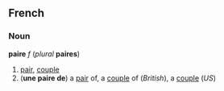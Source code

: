 ==French==
===Noun===
'''paire''' ''f'' (''plural'' '''paires''')

#[[pair]], [[couple]]
#('''une paire de''') a [[pair]] of, a [[couple]] of (''British''), a [[couple]] (''US'')